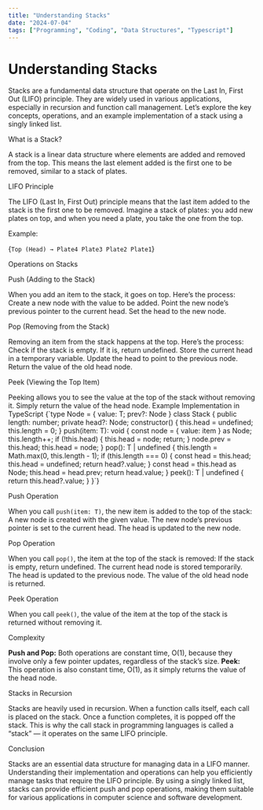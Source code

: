 ```yaml
---
title: "Understanding Stacks"
date: "2024-07-04"
tags: ["Programming", "Coding", "Data Structures", "Typescript"]
---
```


# Understanding Stacks

<AnimatedParagraph>
  Stacks are a fundamental data structure that operate on the Last In, First Out
  (LIFO) principle. They are widely used in various applications, especially in
  recursion and function call management. Let’s explore the key concepts,
  operations, and an example implementation of a stack using a singly linked
  list.
</AnimatedParagraph>

<AnimatedHeading level={2}>What is a Stack?</AnimatedHeading>

<AnimatedParagraph>
  A stack is a linear data structure where elements are added and removed from
  the top. This means the last element added is the first one to be removed,
  similar to a stack of plates.
</AnimatedParagraph>

<AnimatedHeading level={2}>LIFO Principle</AnimatedHeading>

<AnimatedParagraph>
  The LIFO (Last In, First Out) principle means that the last item added to the
  stack is the first one to be removed. Imagine a stack of plates: you add new
  plates on top, and when you need a plate, you take the one from the top.
</AnimatedParagraph>

<AnimatedParagraph>Example:</AnimatedParagraph>

<AnimatedCode>{`Top (Head) → Plate4 Plate3 Plate2 Plate1`}</AnimatedCode>

<AnimatedHeading level={2}>Operations on Stacks</AnimatedHeading>

<AnimatedHeading level={3}>Push (Adding to the Stack)</AnimatedHeading>

<AnimatedParagraph>
  When you add an item to the stack, it goes on top. Here’s the process:
</AnimatedParagraph>

<AnimatedList>
  <AnimatedListItem>
    Create a new node with the value to be added.
  </AnimatedListItem>
  <AnimatedListItem>
    Point the new node’s previous pointer to the current head.
  </AnimatedListItem>
  <AnimatedListItem>Set the head to the new node.</AnimatedListItem>
</AnimatedList>

<AnimatedHeading level={3}>Pop (Removing from the Stack)</AnimatedHeading>

<AnimatedParagraph>
  Removing an item from the stack happens at the top. Here’s the process:
</AnimatedParagraph>

<AnimatedList>
  <AnimatedListItem>
    Check if the stack is empty. If it is, return undefined.
  </AnimatedListItem>
  <AnimatedListItem>
    Store the current head in a temporary variable.
  </AnimatedListItem>
  <AnimatedListItem>
    Update the head to point to the previous node.
  </AnimatedListItem>
  <AnimatedListItem>Return the value of the old head node.</AnimatedListItem>
</AnimatedList>

<AnimatedHeading level={3}>Peek (Viewing the Top Item)</AnimatedHeading>

<AnimatedParagraph>
  Peeking allows you to see the value at the top of the stack without removing
  it. Simply return the value of the head node.
</AnimatedParagraph>

<AnimatedHeading level={2}>
  Example Implementation in TypeScript
</AnimatedHeading>

<AnimatedCode>
  {`type Node<T> = {
    value: T;
    prev?: Node<T> 
}
class Stack<T> {
    public length: number;
    private head?: Node<T>;
    constructor() {
        this.head = undefined;
        this.length = 0;
    }
    push(item: T): void {
        const node = { value: item } as Node<T>;
        this.length++;
        if (!this.head) {
            this.head = node;
            return;
        }
        node.prev = this.head;
        this.head = node;
    }
    pop(): T | undefined {
        this.length = Math.max(0, this.length - 1);
        if (this.length === 0) {
            const head = this.head;
            this.head = undefined;
            return head?.value;
        }
        const head = this.head as Node<T>;
        this.head = head.prev;
        return head.value;
    }
    peek(): T | undefined {
        return this.head?.value;
    }
}`}
</AnimatedCode>

<AnimatedHeading level={3}>Push Operation</AnimatedHeading>

<AnimatedParagraph>
  When you call <code>push(item: T)</code>, the new item is added to the top of
  the stack:
</AnimatedParagraph>

<AnimatedList>
  <AnimatedListItem>
    A new node is created with the given value.
  </AnimatedListItem>
  <AnimatedListItem>
    The new node’s previous pointer is set to the current head.
  </AnimatedListItem>
  <AnimatedListItem>The head is updated to the new node.</AnimatedListItem>
</AnimatedList>

<AnimatedHeading level={3}>Pop Operation</AnimatedHeading>

<AnimatedParagraph>
  When you call <code>pop()</code>, the item at the top of the stack is removed:
</AnimatedParagraph>

<AnimatedList>
  <AnimatedListItem>If the stack is empty, return undefined.</AnimatedListItem>
  <AnimatedListItem>
    The current head node is stored temporarily.
  </AnimatedListItem>
  <AnimatedListItem>The head is updated to the previous node.</AnimatedListItem>
  <AnimatedListItem>
    The value of the old head node is returned.
  </AnimatedListItem>
</AnimatedList>

<AnimatedHeading level={3}>Peek Operation</AnimatedHeading>

<AnimatedParagraph>
  When you call <code>peek()</code>, the value of the item at the top of the
  stack is returned without removing it.
</AnimatedParagraph>

<AnimatedHeading level={2}>Complexity</AnimatedHeading>

<AnimatedList>
  <AnimatedListItem>
    <strong>Push and Pop:</strong> Both operations are constant time, O(1),
    because they involve only a few pointer updates, regardless of the stack’s
    size.
  </AnimatedListItem>
  <AnimatedListItem>
    <strong>Peek:</strong> This operation is also constant time, O(1), as it
    simply returns the value of the head node.
  </AnimatedListItem>
</AnimatedList>

<AnimatedHeading level={2}>Stacks in Recursion</AnimatedHeading>

<AnimatedParagraph>
  Stacks are heavily used in recursion. When a function calls itself, each call
  is placed on the stack. Once a function completes, it is popped off the stack.
  This is why the call stack in programming languages is called a “stack” — it
  operates on the same LIFO principle.
</AnimatedParagraph>

<AnimatedHeading level={2}>Conclusion</AnimatedHeading>

<AnimatedParagraph>
  Stacks are an essential data structure for managing data in a LIFO manner.
  Understanding their implementation and operations can help you efficiently
  manage tasks that require the LIFO principle. By using a singly linked list,
  stacks can provide efficient push and pop operations, making them suitable for
  various applications in computer science and software development.
</AnimatedParagraph>
